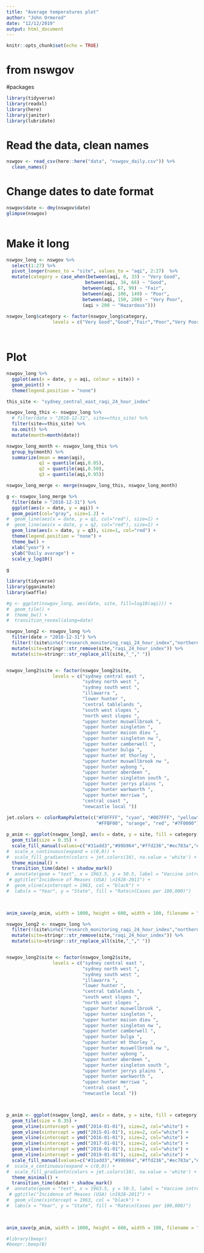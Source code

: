 ```yaml
---
title: "Average temperatures plot"
author: "John Ormerod"
date: "12/12/2019"
output: html_document
---
```


```r
knitr::opts_chunk$set(echo = TRUE)
```
 

# from nswgov 

#packages 
```r
library(tidyverse)
library(readxl)
library(here)
library(janitor)
library(lubridate)
```

# Read the data, clean names
```r
nswgov <- read_csv(here::here("data", "nswgov_daily.csv")) %>%
  clean_names()
```


# Change dates to date format
```r
nswgov$date <- dmy(nswgov$date)
glimpse(nswgov)
  
```

# Make it long
```r
nswgov_long <- nswgov %>%
  select(1:27) %>%
  pivot_longer(names_to = "site", values_to = "aqi", 2:27)  %>%
  mutate(category = case_when(between(aqi, 0, 33) ~ "Very Good", 
                             between(aqi, 34, 66) ~ "Good", 
                            between(aqi, 67, 99) ~ "Fair", 
                            between(aqi, 100, 149) ~ "Poor",
                            between(aqi, 150, 200) ~ "Very Poor",
                            (aqi > 200 ~ "Hazardous")))  
  
nswgov_long$category <- factor(nswgov_long$category, 
                 levels = c("Very Good","Good","Fair","Poor","Very Poor","Hazardous"))




```

# Plot

```r
nswgov_long %>%
  ggplot(aes(x = date, y = aqi, colour = site)) +
  geom_point() +
  theme(legend.position = "none")
```


```r
this_site <- "sydney_central_east_raqi_24_hour_index"

nswgov_long_this <- nswgov_long %>%
  # filter(date > "2018-12-31", site==this_site) %>%
  filter(site==this_site) %>%
  na.omit() %>%
  mutate(month=month(date)) 
```

```r
nswgov_long_month <- nswgov_long_this %>%
  group_by(month) %>% 
  summarize(mean = mean(aqi),
            q1 = quantile(aqi,0.05),
            q2 = quantile(aqi,0.50),
            q3 = quantile(aqi,0.95)) 

nswgov_long_merge <- merge(nswgov_long_this, nswgov_long_month) 
```

```r
g <- nswgov_long_merge %>%
  filter(date > "2018-12-31") %>%
  ggplot(aes(x = date, y = aqi)) +
  geom_point(col="gray", size=1.2) +
#  geom_line(aes(x = date, y = q1, col="red"), size=1) + 
#  geom_line(aes(x = date, y = q2, col="red"), size=1) + 
  geom_line(aes(x = date, y = q3), size=1, col="red") + 
  theme(legend.position = "none") + 
  theme_bw() + 
  xlab("year") +
  ylab("Daily avarage") + 
  scale_y_log10()
  
g
```




```r
 
library(tidyverse)
library(gganimate)
library(waffle)

#g <- ggplot(nswgov_long, aes(date, site, fill=log10(aqi))) + 
#  geom_tile() +
#  theme_bw() + 
#  transition_reveal(along=date)

nswgov_long2 <- nswgov_long %>%
  filter(date > "2018-12-31") %>%
  filter(!(site%in%c("research_monitoring_raqi_24_hour_index","northern_tablelands_raqi_24_hour_index"))) %>%
  mutate(site=stringr::str_remove(site,"raqi_24_hour_index")) %>%
  mutate(site=stringr::str_replace_all(site,"_"," "))  


nswgov_long2$site <- factor(nswgov_long2$site, 
                 levels = c("sydney central east ",
                            "sydney north west ",
                            "sydney south west ",
                            "illawarra ",
                            "lower hunter ",
                            "central tablelands ",
                            "south west slopes ",          
                            "north west slopes ",           
                            "upper hunter muswellbrook ",    
                            "upper hunter singleton ",      
                            "upper hunter maison dieu ",     
                            "upper hunter singleton nw ",    
                            "upper hunter camberwell ",      
                            "upper hunter bulga ",           
                            "upper hunter mt thorley ",     
                            "upper hunter muswellbrook nw ", 
                            "upper hunter wybong ",          
                            "upper hunter aberdeen ",        
                            "upper hunter singleton south ", 
                            "upper hunter jerrys plains ",  
                            "upper hunter warkworth ",       
                            "upper hunter merriwa ",         
                            "central coast ",                
                            "newcastle local "))
  
jet.colors <- colorRampPalette(c("#F0FFFF", "cyan", "#007FFF", "yellow", 
                                 "#FFBF00", "orange", "red", "#7F0000"), bias = 2.25)

p_anim <- ggplot(nswgov_long2, aes(x = date, y = site, fill = category)) + 
  geom_tile(size = 0.35) +
  scale_fill_manual(values=c("#31add3","#99b964","#ffd236","#ec783a","#782d49","#d04730")) +
#  scale_x_continuous(expand = c(0,0)) +
#  scale_fill_gradientn(colors = jet.colors(16), na.value = 'white') +
  theme_minimal() +
  transition_time(date) + shadow_mark() 
#  annotate(geom = "text", x = 1963.5, y = 50.5, label = "Vaccine introduced", size = 5, hjust = 0) +
 # ggtitle("Incidence of Meases (USA) \n1928-2011") +
#  geom_vline(xintercept = 1963, col = "black") +
#  labs(x = "Year", y = "State", fill = "Rate\n(Cases per 100,000)")


  
anim_save(p_anim, width = 1000, height = 600, width = 100, filename = "aqi_nsw.gif", end_pause=50)
```
```r
nswgov_long2 <- nswgov_long %>%
  filter(!(site%in%c("research_monitoring_raqi_24_hour_index","northern_tablelands_raqi_24_hour_index"))) %>%
  mutate(site=stringr::str_remove(site,"raqi_24_hour_index")) %>%
  mutate(site=stringr::str_replace_all(site,"_"," "))  


nswgov_long2$site <- factor(nswgov_long2$site, 
                 levels = c("sydney central east ",
                            "sydney north west ",
                            "sydney south west ",
                            "illawarra ",
                            "lower hunter ",
                            "central tablelands ",
                            "south west slopes ",          
                            "north west slopes ",           
                            "upper hunter muswellbrook ",    
                            "upper hunter singleton ",      
                            "upper hunter maison dieu ",     
                            "upper hunter singleton nw ",    
                            "upper hunter camberwell ",      
                            "upper hunter bulga ",           
                            "upper hunter mt thorley ",     
                            "upper hunter muswellbrook nw ", 
                            "upper hunter wybong ",          
                            "upper hunter aberdeen ",        
                            "upper hunter singleton south ", 
                            "upper hunter jerrys plains ",  
                            "upper hunter warkworth ",       
                            "upper hunter merriwa ",         
                            "central coast ",                
                            "newcastle local "))



p_anim <- ggplot(nswgov_long2, aes(x = date, y = site, fill = category)) + 
  geom_tile(size = 0.35) +
  geom_vline(xintercept = ymd("2014-01-01"), size=2, col="white") + 
  geom_vline(xintercept = ymd("2015-01-01"), size=2, col="white") + 
  geom_vline(xintercept = ymd("2016-01-01"), size=2, col="white") +
  geom_vline(xintercept = ymd("2017-01-01"), size=2, col="white") +
  geom_vline(xintercept = ymd("2018-01-01"), size=2, col="white") +
  geom_vline(xintercept = ymd("2019-01-01"), size=2, col="white") + 
  scale_fill_manual(values=c("#31add3","#99b964","#ffd236","#ec783a","#782d49","#d04730")) +
#  scale_x_continuous(expand = c(0,0)) +
#  scale_fill_gradientn(colors = jet.colors(16), na.value = 'white') +
  theme_minimal() +
  transition_time(date) + shadow_mark() 
#  annotate(geom = "text", x = 1963.5, y = 50.5, label = "Vaccine introduced", size = 5, hjust = 0) +
 # ggtitle("Incidence of Meases (USA) \n1928-2011") +
#  geom_vline(xintercept = 1963, col = "black") +
#  labs(x = "Year", y = "State", fill = "Rate\n(Cases per 100,000)")


  
anim_save(p_anim, width = 1000, height = 600, width = 100, filename = "aqi_nsw_since2014.gif", end_pause=50)

#library(beepr)
#beepr::beep(8)
```
 